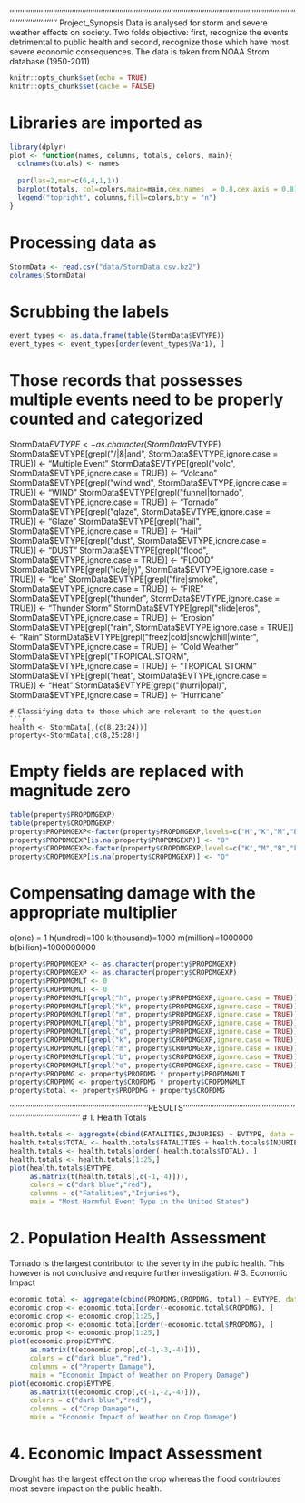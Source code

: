 '''''''''''''''''''''''''''''''''''''''''''''''''''''''''''''''''''''''''''''''''''''''''''''''''''''''''''''''''''''''''''''''''''''''''''''''''''''''''''''''''
Project_Synopsis
Data is analysed for storm and severe weather effects on society. Two folds objective: first, recognize the events detrimental to public health and second, recognize
those which have most severe economic consequences. The data is taken from NOAA Strom database (1950-2011)

```r
knitr::opts_chunk$set(echo = TRUE)
knitr::opts_chunk$set(cache = FALSE)
```
# Libraries are imported as
```r
library(dplyr)
plot <- function(names, columns, totals, colors, main){
  colnames(totals) <- names
  
  par(las=2,mar=c(6,4,1,1))
  barplot(totals, col=colors,main=main,cex.names  = 0.8,cex.axis = 0.8)
  legend("topright", columns,fill=colors,bty = "n")
}
```

# Processing data as
```r
StormData <- read.csv("data/StormData.csv.bz2")
colnames(StormData)
```

# Scrubbing the labels
```r
event_types <- as.data.frame(table(StormData$EVTYPE))
event_types <- event_types[order(event_types$Var1), ]
```
# Those records that possesses multiple events need to be properly counted and categorized
StormData$EVTYPE <- as.character(StormData$EVTYPE)
StormData$EVTYPE[grepl("/|&|and", StormData$EVTYPE,ignore.case = TRUE)] <- "Multiple Event"
StormData$EVTYPE[grepl("volc", StormData$EVTYPE,ignore.case = TRUE)] <- "Volcano"
StormData$EVTYPE[grepl("wind|wnd", StormData$EVTYPE,ignore.case = TRUE)] <- "WIND"
StormData$EVTYPE[grepl("funnel|tornado", StormData$EVTYPE,ignore.case = TRUE)] <- "Tornado"
StormData$EVTYPE[grepl("glaze", StormData$EVTYPE,ignore.case = TRUE)] <- "Glaze"
StormData$EVTYPE[grepl("hail", StormData$EVTYPE,ignore.case = TRUE)] <- "Hail"
StormData$EVTYPE[grepl("dust", StormData$EVTYPE,ignore.case = TRUE)]  <- "DUST"
StormData$EVTYPE[grepl("flood", StormData$EVTYPE,ignore.case = TRUE)] <- "FLOOD"
StormData$EVTYPE[grepl("ic(e|y)", StormData$EVTYPE,ignore.case = TRUE)] <- "Ice"
StormData$EVTYPE[grepl("fire|smoke", StormData$EVTYPE,ignore.case = TRUE)] <- "FIRE"
StormData$EVTYPE[grepl("thunder", StormData$EVTYPE,ignore.case = TRUE)] <- "Thunder Storm"
StormData$EVTYPE[grepl("slide|eros", StormData$EVTYPE,ignore.case = TRUE)] <- "Erosion"
StormData$EVTYPE[grepl("rain", StormData$EVTYPE,ignore.case = TRUE)] <- "Rain"
StormData$EVTYPE[grepl("freez|cold|snow|chill|winter", StormData$EVTYPE,ignore.case = TRUE)] <- "Cold Weather"
StormData$EVTYPE[grepl("TROPICAL.STORM", StormData$EVTYPE,ignore.case = TRUE)] <- "TROPICAL STORM"
StormData$EVTYPE[grepl("heat", StormData$EVTYPE,ignore.case = TRUE)] <- "Heat"
StormData$EVTYPE[grepl("(hurri|opal)", StormData$EVTYPE,ignore.case = TRUE)] <- "Hurricane"
```
# Classifying data to those which are relevant to the question
```r
health <- StormData[,(c(8,23:24))]
property<-StormData[,c(8,25:28)]
```
# Empty fields are replaced with magnitude zero
```r
table(property$PROPDMGEXP)
table(property$CROPDMGEXP)
property$PROPDMGEXP<-factor(property$PROPDMGEXP,levels=c("H","K","M","B","h","m","O"))
property$PROPDMGEXP[is.na(property$PROPDMGEXP)] <- "O"
property$CROPDMGEXP<-factor(property$CROPDMGEXP,levels=c("K","M","B","k","m","O"))
property$CROPDMGEXP[is.na(property$CROPDMGEXP)] <- "O"
```

# Compensating damage with the appropriate multiplier
 o(one) = 1
 h(undred)=100
 k(thousand)=1000
 m(million)=1000000
 b(billion)=1000000000

```r
property$PROPDMGEXP <- as.character(property$PROPDMGEXP)
property$CROPDMGEXP <- as.character(property$CROPDMGEXP)
property$PROPDMGMLT <- 0
property$CROPDMGMLT <- 0
property$PROPDMGMLT[grepl("h", property$PROPDMGEXP,ignore.case = TRUE)]<-100
property$PROPDMGMLT[grepl("k", property$PROPDMGEXP,ignore.case = TRUE)]<-1000
property$PROPDMGMLT[grepl("m", property$PROPDMGEXP,ignore.case = TRUE)]<-1000000
property$PROPDMGMLT[grepl("b", property$PROPDMGEXP,ignore.case = TRUE)]<-1000000000
property$PROPDMGMLT[grepl("o", property$PROPDMGEXP,ignore.case = TRUE)]<-1
property$CROPDMGMLT[grepl("k", property$CROPDMGEXP,ignore.case = TRUE)]<-1000
property$CROPDMGMLT[grepl("m", property$CROPDMGEXP,ignore.case = TRUE)]<-1000000
property$CROPDMGMLT[grepl("b", property$CROPDMGEXP,ignore.case = TRUE)]<-1000000000
property$CROPDMGMLT[grepl("o", property$CROPDMGEXP,ignore.case = TRUE)]<-1
property$PROPDMG <- property$PROPDMG * property$PROPDMGMLT
property$CROPDMG <- property$CROPDMG * property$CROPDMGMLT
property$total <- property$PROPDMG + property$CROPDMG
```
'''''''''''''''''''''''''''''''''''''''''''''''''''''''''''''''''''RESULTS''''''''''''''''''''''''''''''''''''''''''''''''''''''''''''''''''''''''''''''''''''''''
# 1. Health Totals
```r
health.totals <- aggregate(cbind(FATALITIES,INJURIES) ~ EVTYPE, data = health, sum, na.rm=TRUE)
health.totals$TOTAL <- health.totals$FATALITIES + health.totals$INJURIES
health.totals <- health.totals[order(-health.totals$TOTAL), ]
health.totals <- health.totals[1:25,]
plot(health.totals$EVTYPE,
     as.matrix(t(health.totals[,c(-1,-4)])),
     colors = c("dark blue","red"),
     columns = c("Fatalities","Injuries"),
     main = "Most Harmful Event Type in the United States")
```
# 2. Population Health Assessment
Tornado is the largest contributor to the severity in the public health. This however is not conclusive and require further investigation.
# 3. Economic Impact 
```r
economic.total <- aggregate(cbind(PROPDMG,CROPDMG, total) ~ EVTYPE, data = property, sum, na.rm=TRUE)
economic.crop <- economic.total[order(-economic.total$CROPDMG), ]
economic.crop <- economic.crop[1:25,]
economic.prop <- economic.total[order(-economic.total$PROPDMG), ]
economic.prop <- economic.prop[1:25,]
plot(economic.prop$EVTYPE,
     as.matrix(t(economic.prop[,c(-1,-3,-4)])),
     colors = c("dark blue","red"),
     columns = c("Property Damage"),
     main = "Economic Impact of Weather on Propery Damage")
plot(economic.crop$EVTYPE,
     as.matrix(t(economic.crop[,c(-1,-2,-4)])),
     colors = c("dark blue","red"),
     columns = c("Crop Damage"),
     main = "Economic Impact of Weather on Crop Damage")
```     
# 4. Economic Impact Assessment
Drought has the largest effect on the crop whereas the flood contributes most severe impact on the public health.
